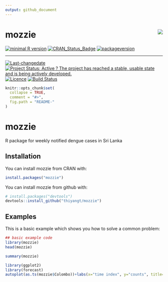 ```yaml
---
output: github_document
---
```


mozzie <img src="mozzieST.png" align="right" />
======================

[![minimal R version](https://img.shields.io/badge/R%3E%3D-NA-6666ff.svg)](https://cran.r-project.org/)
[![CRAN_Status_Badge](http://www.r-pkg.org/badges/version/mozzie)](https://cran.r-project.org/package=mozzie)
[![packageversion](https://img.shields.io/badge/Package%20version-0.1.0-orange.svg?style=flat-square)](commits/master)
 
---
 
[![Last-changedate](https://img.shields.io/badge/last%20change-`r gsub('-', '--', Sys.Date())`-yellowgreen.svg)](/commits/master)
[![Project Status: Active ? The project has reached a stable, usable state and is being actively developed.](http://www.repostatus.org/badges/latest/active.svg)](http://www.repostatus.org/#active)
[![Licence](https://img.shields.io/badge/licence-CC0-blue.svg)](http://choosealicense.com/licenses/cc0-1.0/)
[![Build Status](https://travis-ci.org/thiyangt/mozzie.svg?branch=master)](https://travis-ci.org/thiyangt/mozzie)

 
<!-- README.md is generated from README.Rmd. Please edit that file -->

```r
knitr::opts_chunk$set(
  collapse = TRUE,
  comment = "#>",
  fig.path = "README-"
)
```

# mozzie

R package for weekly notified dengue cases in Sri Lanka

## Installation

You can install mozzie from CRAN with:

```r
install.packages("mozzie")
```

You can install mozzie from github with:

```r
# install.packages("devtools")
devtools::install_github("thiyangt/mozzie")
```

## Examples

This is a basic example which shows you how to solve a common problem:

```r
## basic example code
library(mozzie)
head(mozzie)
```

```r
summary(mozzie)
```

```r
library(ggplot2)
library(forecast)
autoplot(as.ts(mozzie$Colombo))+labs(x="time index", y="counts", title="Time series plot of dengue cases in Colombo")
```
